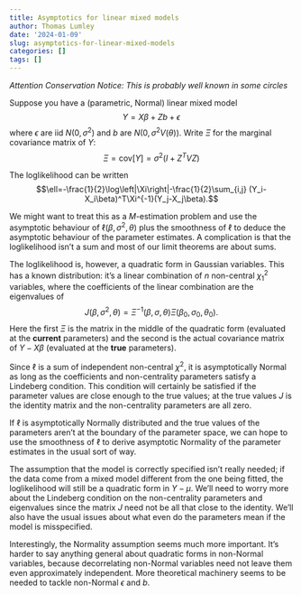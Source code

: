 ```yaml
---
title: Asymptotics for linear mixed models
author: Thomas Lumley
date: '2024-01-09'
slug: asymptotics-for-linear-mixed-models
categories: []
tags: []
---
```


*Attention Conservation Notice: This is probably well known in some circles*

Suppose you have a (parametric, Normal) linear mixed model
$$Y=X\beta+Zb+\epsilon$$
where $\epsilon$ are iid $N(0,\sigma^2)$ and $b$ are $N(0, \sigma^2V(\theta))$.  Write $\Xi$ for the marginal covariance matrix of $Y$: 
$$\Xi = \mathrm{cov}[Y]=\sigma^2(I+Z^TVZ)$$

The loglikelihood can be written
$$\ell=-\frac{1}{2}\log\left|\Xi\right|-\frac{1}{2}\sum_{i,j} (Y_i-X_i\beta)^T\Xi^{-1}(Y_j-X_j\beta).$$

We might want to treat this as a $M$-estimation problem and use the asymptotic behaviour of $\ell(\beta,\sigma^2,\theta)$ plus the smoothness of $\ell$ to deduce the asymptotic behaviour of the parameter estimates.   A complication is that the loglikelihood isn't a sum and most of our limit theorems are about sums.

The loglikelihood is, however, a quadratic form in Gaussian variables. This has a known distribution: it's a linear combination of $n$ non-central $\chi^2_1$ variables, where the coefficients of the linear combination are the eigenvalues of $$J(\beta,\sigma^2,\theta)=\Xi^{-1}(\beta,\sigma,\theta)\Xi(\beta_0,\sigma_0,\theta_0).$$ Here the first $\Xi$ is the matrix in the middle of the quadratic form (evaluated at the **current** parameters) and the second is the actual covariance matrix of $Y-X\beta$ (evaluated at the **true** parameters).

Since $\ell$ is a sum of independent non-central $\chi^2$, it is asymptotically Normal as long as the coefficients and non-centrality parameters satisfy a Lindeberg condition. This condition will certainly be satisfied if the parameter values are close enough to the true values; at the true values $J$ is the identity matrix and the non-centrality parameters are all zero.

If $\ell$ is asymptotically Normally distributed and the true values of the parameters aren't at the boundary of the parameter space, we can hope to use the smoothness of $\ell$ to derive asymptotic Normality of the parameter estimates in the usual sort of way.

The assumption that the model is correctly specified isn't really needed; if the data come from a mixed model different from the one being fitted, the loglikelihood will still be a quadratic form in $Y-\mu$. We'll need to worry more about the Lindeberg condition on the non-centrality parameters and eigenvalues since the matrix $J$ need not be all that close to the identity. We'll also have the usual issues about what even do the parameters mean if the model is misspecified. 

Interestingly, the Normality assumption seems much more important.  It's harder to say anything general about quadratic forms in non-Normal variables, because decorrelating non-Normal variables need not leave them even approximately independent. More theoretical machinery seems to be needed to tackle non-Normal $\epsilon$ and $b$.  